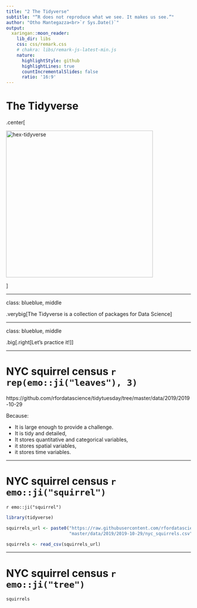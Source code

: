 ```yaml
---
title: "2 The Tidyverse"
subtitle: "“R does not reproduce what we see. It makes us see.”"
author: "Otho Mantegazza<br>`r Sys.Date()`"
output:
  xaringan::moon_reader:
    lib_dir: libs
    css: css/remark.css
    # chakra: libs/remark-js-latest-min.js
    nature:
      highlightStyle: github
      highlightLines: true
      countIncrementalSlides: false
      ratio: '16:9'
---
```


# The Tidyverse

.center[

</p>
<a href="https://www.tidyverse.org/" class="imagelink">
<img src="img/SVG/tidyverse.svg" alt="hex-tidyverse" height="400" width="400"></a>
<p>

]

---

class: blueblue, middle

.verybig[The Tidyverse is a collection of packages for Data Science]

---


class: blueblue, middle

.big[.right[Let's practice it!]]

---

# NYC squirrel census `r rep(emo::ji("leaves"), 3)`

https://github.com/rfordatascience/tidytuesday/tree/master/data/2019/2019-10-29

Because:

- It is large enough to provide a challenge.
- It is tidy and detailed,
- It stores quantitative and categorical variables,
- it stores spatial variables,
- it stores time variables.

---

# NYC squirrel census `r emo::ji("squirrel")`

`r emo::ji("squirrel")`

```r
library(tidyverse)
```


```r
squirrels_url <- paste0("https://raw.githubusercontent.com/rfordatascience/tidytuesday/",
                        "master/data/2019/2019-10-29/nyc_squirrels.csv")

squirrels <- read_csv(squirrels_url)
```


---

# NYC squirrel census `r emo::ji("tree")`

```r
squirrels
```


